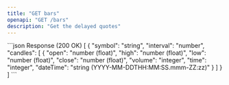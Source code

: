 ```yaml
---
title: "GET bars"
openapi: "GET /bars"
description: "Get the delayed quotes"
---
```


<ResponseExample>
```json Response (200 OK)
[
  {
    "symbol": "string",
    "interval": "number",
    "candles": [
      {
        "open": "number (float)",
        "high": "number (float)",
        "low": "number (float)",
        "close": "number (float)",
        "volume": "integer",
        "time": "integer",
        "dateTime": "string (YYYY-MM-DDTHH:MM:SS.mmm-ZZ:zz)"
      }
    ]
  }
]
```
</ResponseExample>